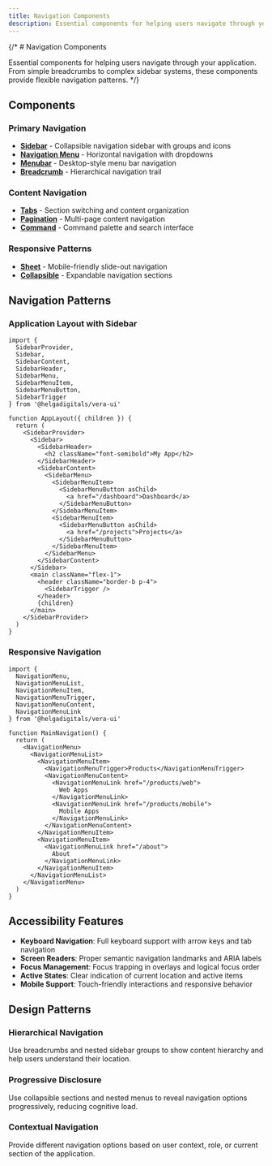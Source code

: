 ```yaml
---
title: Navigation Components
description: Essential components for helping users navigate through your application. From simple breadcrumbs to complex sidebar systems, these components provide flexible navigation patterns.
---
```


{/* # Navigation Components

Essential components for helping users navigate through your application. From simple breadcrumbs to complex sidebar systems, these components provide flexible navigation patterns. */}

## Components

### Primary Navigation
- **[Sidebar](/docs/components/navigation/sidebar)** - Collapsible navigation sidebar with groups and icons
- **[Navigation Menu](/docs/components/navigation/navigation-menu)** - Horizontal navigation with dropdowns
- **[Menubar](/docs/components/navigation/menubar)** - Desktop-style menu bar navigation
- **[Breadcrumb](/docs/components/navigation/breadcrumb)** - Hierarchical navigation trail

### Content Navigation
- **[Tabs](/docs/components/navigation/tabs)** - Section switching and content organization
- **[Pagination](/docs/components/navigation/pagination)** - Multi-page content navigation
- **[Command](/docs/components/navigation/command)** - Command palette and search interface

### Responsive Patterns
- **[Sheet](/docs/components/navigation/sheet)** - Mobile-friendly slide-out navigation
- **[Collapsible](/docs/components/navigation/collapsible)** - Expandable navigation sections

## Navigation Patterns

### Application Layout with Sidebar
```tsx
import {
  SidebarProvider,
  Sidebar,
  SidebarContent,
  SidebarHeader,
  SidebarMenu,
  SidebarMenuItem,
  SidebarMenuButton,
  SidebarTrigger
} from '@helgadigitals/vera-ui'

function AppLayout({ children }) {
  return (
    <SidebarProvider>
      <Sidebar>
        <SidebarHeader>
          <h2 className="font-semibold">My App</h2>
        </SidebarHeader>
        <SidebarContent>
          <SidebarMenu>
            <SidebarMenuItem>
              <SidebarMenuButton asChild>
                <a href="/dashboard">Dashboard</a>
              </SidebarMenuButton>
            </SidebarMenuItem>
            <SidebarMenuItem>
              <SidebarMenuButton asChild>
                <a href="/projects">Projects</a>
              </SidebarMenuButton>
            </SidebarMenuItem>
          </SidebarMenu>
        </SidebarContent>
      </Sidebar>
      <main className="flex-1">
        <header className="border-b p-4">
          <SidebarTrigger />
        </header>
        {children}
      </main>
    </SidebarProvider>
  )
}
```

### Responsive Navigation
```tsx
import { 
  NavigationMenu,
  NavigationMenuList,
  NavigationMenuItem,
  NavigationMenuTrigger,
  NavigationMenuContent,
  NavigationMenuLink
} from '@helgadigitals/vera-ui'

function MainNavigation() {
  return (
    <NavigationMenu>
      <NavigationMenuList>
        <NavigationMenuItem>
          <NavigationMenuTrigger>Products</NavigationMenuTrigger>
          <NavigationMenuContent>
            <NavigationMenuLink href="/products/web">
              Web Apps
            </NavigationMenuLink>
            <NavigationMenuLink href="/products/mobile">
              Mobile Apps
            </NavigationMenuLink>
          </NavigationMenuContent>
        </NavigationMenuItem>
        <NavigationMenuItem>
          <NavigationMenuLink href="/about">
            About
          </NavigationMenuLink>
        </NavigationMenuItem>
      </NavigationMenuList>
    </NavigationMenu>
  )
}
```

## Accessibility Features

- **Keyboard Navigation**: Full keyboard support with arrow keys and tab navigation
- **Screen Readers**: Proper semantic navigation landmarks and ARIA labels
- **Focus Management**: Focus trapping in overlays and logical focus order
- **Active States**: Clear indication of current location and active items
- **Mobile Support**: Touch-friendly interactions and responsive behavior

## Design Patterns

### Hierarchical Navigation
Use breadcrumbs and nested sidebar groups to show content hierarchy and help users understand their location.

### Progressive Disclosure
Use collapsible sections and nested menus to reveal navigation options progressively, reducing cognitive load.

### Contextual Navigation
Provide different navigation options based on user context, role, or current section of the application.
